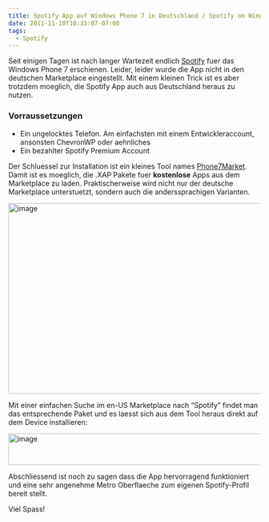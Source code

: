 ```yaml
---
title: Spotify App auf Windows Phone 7 in Deutschland / Spotify on Windows Phone 7 from Germany
date: 2011-11-10T10:33:07-07:00
tags:
  - Spotify
---
```

Seit einigen Tagen ist nach langer Wartezeit endlich [Spotify](http://www.spotify.com) fuer das Windows Phone 7 erschienen. Leider, leider wurde die App nicht in den deutschen Marketplace eingestellt. Mit einem kleinen Trick ist es aber trotzdem moeglich, die Spotify App auch aus Deutschland heraus zu nutzen.

### Vorraussetzungen

  * Ein ungelocktes Telefon. Am einfachsten mit einem Entwickleraccount, ansonsten ChevronWP oder aehnliches
  * Ein bezahlter Spotify Premium Account

Der Schluessel zur Installation ist ein kleines Tool names <a href="http://forum.xda-developers.com/showthread.php?t=908293" target="_blank">Phone7Market</a>. Damit ist es moeglich, die .XAP Pakete fuer **kostenlose** Apps aus dem Marketplace zu laden. Praktischerweise wird nicht nur der deutsche Marketplace unterstuetzt, sondern auch die anderssprachigen Varianten.

[<img style="background-image:none;border-bottom:0;border-left:0;padding-left:0;padding-right:0;display:inline;border-top:0;border-right:0;padding-top:0;" title="image" border="0" alt="image" src="/assets/wp-content/uploads/2011/11/image_thumb.png" width="631" height="380" />](/assets/wp-content/uploads/2011/11/image.png)

Mit einer einfachen Suche im en-US Marketplace nach “Spotify” findet man das entsprechende Paket und es laesst sich aus dem Tool heraus direkt auf dem Device installieren:

[<img style="background-image:none;border-bottom:0;border-left:0;padding-left:0;padding-right:0;display:inline;border-top:0;border-right:0;padding-top:0;" title="image" border="0" alt="image" src="/assets/wp-content/uploads/2011/11/image_thumb1.png" width="650" height="63" />](/assets/wp-content/uploads/2011/11/image1.png)

Abschliessend ist noch zu sagen dass die App hervorragend funktioniert und eine sehr angenehme Metro Oberflaeche zum eigenen Spotify-Profil bereit stellt.

Viel Spass!